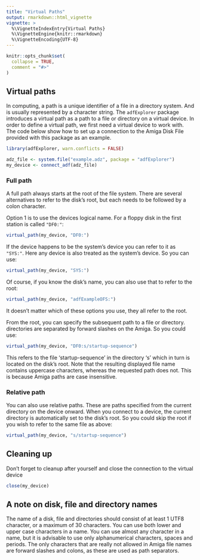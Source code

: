---
title: "Virtual Paths"
output: rmarkdown::html_vignette
vignette: >
  %\VignetteIndexEntry{Virtual Paths}
  %\VignetteEngine{knitr::rmarkdown}
  %\VignetteEncoding{UTF-8}
---

```{r, include = FALSE}
knitr::opts_chunk$set(
  collapse = TRUE,
  comment = "#>"
)
```

## Virtual paths

In computing, a path is a unique identifier of a file in a directory system. And is usually
represented by a character string. The `adfExplorer` package introduces a virtual path as
a path to a file or directory on a virtual device. In order to define a virtual path,
we first need a virtual device to work with. The code below show how to set up a connection
to the Amiga Disk File provided with this package as an example.

```{r connect}
library(adfExplorer, warn.conflicts = FALSE)

adz_file <- system.file("example.adz", package = "adfExplorer")
my_device <- connect_adf(adz_file)
```

### Full path

A full path always starts at the root of the file system. There are several alternatives
to refer to the disk's root, but each needs to be followed by a colon character.

Option 1 is to use the devices logical name. For a floppy disk in the first station is called
`"DF0:"`:

```{r df0}
virtual_path(my_device, "DF0:")
```

If the device happens to be the system's device you can refer to it as `"SYS:"`. Here any
device is also treated as the system's device. So you can use:

```{r sys}
virtual_path(my_device, "SYS:")
```

Of course, if you know the disk's name, you can also use that to refer to the root:

```{r diskname}
virtual_path(my_device, "adfExampleOFS:")
```

It doesn't matter which of these options you use, they all refer to the root.

From the root, you can specify the subsequent path to a file or directory. directories
are separated by forward slashes on the Amiga. So you could use:

```{r fullpath}
virtual_path(my_device, "DF0:s/startup-sequence")
```

This refers to the file 'startup-sequence' in the directory 's' which in turn is located
on the disk's root. Note that the resulting displayed file name contains uppercase
characters, whereas the requested path does not. This is because Amiga paths
are case insensitive.

### Relative path

You can also use relative paths. These are paths specified from the current directory
on the device onward. When you connect to a device, the current directory is automatically
set to the disk's root. So you could skip the root if you wish to refer to the same file
as above:

```{r relativepath}
virtual_path(my_device, "s/startup-sequence")
```

## Cleaning up

Don't forget to cleanup after yourself and close the connection to the virtual device

```{r finalize}
close(my_device)
```

## A note on disk, file and directory names

The name of a disk, file and directories should consist of at least 1 UTF8 character,
or a maximum of 30 characters. You can use both lower and upper case characters in a
name. You can use almost any character in a name, but it is advisable to use only
alphanumerical characters, spaces and periods. The only characters that are really not allowed
in Amiga file names are forward slashes and colons, as these are used as path separators.
